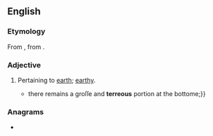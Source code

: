 ==English==

===Etymology===
{{root|en|ine-pro|*ters-}}
From {{der|en|la|terreus}}, from {{m|la|terra}}.

===Adjective===
{{en-adj}}

# {{lb|en|obsolete}} Pertaining to [[earth]]; [[earthy]].
#* {{RQ:Browne Pseudodoxia Epidemica|edition=2nd|Compendiously of sundry other common Tenents, concerning Minerall and Terreous bodies, which examined, prove either false or dubious|68|For when the aiery interſticies are filled {{...}} there remains a groſſe and '''terreous''' portion at the bottome;}}

===Anagrams===
* {{anagrams|en|a=eeorrstu|reroutes}}